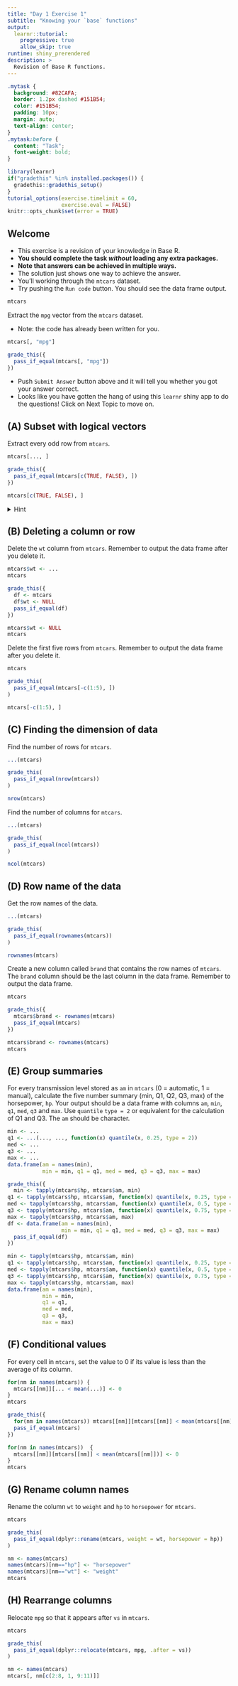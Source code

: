 ```yaml
---
title: "Day 1 Exercise 1"
subtitle: "Knowing your `base` functions"
output: 
  learnr::tutorial:
    progressive: true
    allow_skip: true
runtime: shiny_prerendered
description: >
  Revision of Base R functions.
---
```


```css
.mytask {
  background: #82CAFA;
  border: 1.2px dashed #151B54;
  color: #151B54;
  padding: 10px;
  margin: auto;
  text-align: center;
}
.mytask:before {
  content: "Task";
  font-weight: bold;
}
```


```r
library(learnr)
if("gradethis" %in% installed.packages()) {
  gradethis::gradethis_setup()
} 
tutorial_options(exercise.timelimit = 60,
                 exercise.eval = FALSE)
knitr::opts_chunk$set(error = TRUE)
```

## Welcome

* This exercise is a revision of your knowledge in Base R. 
* **You should complete the task _without_ loading any extra packages.**
* **Note that answers can be achieved in multiple ways.**
* The solution just shows one way to achieve the answer.
* You'll working through the `mtcars` dataset.
* Try pushing the `Run code` button. You should see the data frame output.

```r
mtcars
```

<div class="mytask">
Extract the `mpg` vector from the `mtcars` dataset.
</div>

* Note: the code has already been written for you. 

```r
mtcars[, "mpg"]
```

```r
grade_this({
  pass_if_equal(mtcars[, "mpg"])
})
```

* Push `Submit Answer` button above and it will tell you whether you got your answer correct.
* Looks like you have gotten the hang of using this `learnr` shiny app to do the questions! Click on Next Topic to move on.

## (A) Subset with logical vectors

<div class="mytask">
Extract every odd row from `mtcars`.
</div>

```r
mtcars[..., ]
```

```r
grade_this({
  pass_if_equal(mtcars[c(TRUE, FALSE), ])
})
```

```r
mtcars[c(TRUE, FALSE), ]
```


<details><summary>Hint</summary>
You can pass a logical vector to a `data.frame` object to subset rows or columns. What happens if the vector is shorter than the number of rows (or columns)?
</details>

## (B) Deleting a column or row

<div class="mytask">
Delete the `wt` column from `mtcars`. Remember to output the data frame after you delete it. 
</div>

```r
mtcars$wt <- ...
mtcars
```

```r
grade_this({
  df <- mtcars
  df$wt <- NULL
  pass_if_equal(df)
})
```

```r
mtcars$wt <- NULL
mtcars
```

<div class="mytask">
Delete the first five rows from `mtcars`. Remember to output the data frame after you delete it. 
</div>

```r
mtcars
```

```r
grade_this(
  pass_if_equal(mtcars[-c(1:5), ])
)
```

```r
mtcars[-c(1:5), ]
```

## (C) Finding the dimension of data

<div class="mytask">
Find the number of rows for `mtcars`.
</div>

```r
...(mtcars)
```

```r
grade_this(
  pass_if_equal(nrow(mtcars))
)
```

```r
nrow(mtcars)
```

<div class="mytask">
Find the number of columns for `mtcars`.
</div>

```r
...(mtcars)
```

```r
grade_this(
  pass_if_equal(ncol(mtcars))
)
```

```r
ncol(mtcars)
```

## (D) Row name of the data

<div class="mytask">
Get the row names of the data.
</div>

```r
...(mtcars)
```

```r
grade_this(
  pass_if_equal(rownames(mtcars))
)
```

```r
rownames(mtcars)
```

<div class="mytask">
Create a new column called `brand` that contains the row names of `mtcars`. The `brand` column should be the last column in the data frame. Remember to output the data frame.
</div>

```r
mtcars
```

```r
grade_this({
  mtcars$brand <- rownames(mtcars)
  pass_if_equal(mtcars)
})
```

```r
mtcars$brand <- rownames(mtcars)
mtcars
```

## (E) Group summaries

<div class="mytask">
For every transmission level stored as `am` in `mtcars` (0 = automatic, 1 = manual), calculate the five number summary (min, Q1, Q2, Q3, max) of the horsepower, `hp`. Your output should be a data frame with columns `am`, `min`, `q1`, `med`, `q3` and `max`. Use `quantile` `type = 2` or equivalent for the calculation of Q1 and Q3. The `am` should be character. 
</div>

```r
min <- ...
q1 <- ...(..., ..., function(x) quantile(x, 0.25, type = 2))
med <- ...
q3 <- ...
max <- ...
data.frame(am = names(min),
           min = min, q1 = q1, med = med, q3 = q3, max = max)
```

```r

grade_this({  
  min <- tapply(mtcars$hp, mtcars$am, min)
q1 <- tapply(mtcars$hp, mtcars$am, function(x) quantile(x, 0.25, type = 2))
med <- tapply(mtcars$hp, mtcars$am, function(x) quantile(x, 0.5, type = 2))
q3 <- tapply(mtcars$hp, mtcars$am, function(x) quantile(x, 0.75, type = 2))
max <- tapply(mtcars$hp, mtcars$am, max)
df <- data.frame(am = names(min),
                 min = min, q1 = q1, med = med, q3 = q3, max = max)
  pass_if_equal(df)
})
```

```r
min <- tapply(mtcars$hp, mtcars$am, min)
q1 <- tapply(mtcars$hp, mtcars$am, function(x) quantile(x, 0.25, type = 2))
med <- tapply(mtcars$hp, mtcars$am, function(x) quantile(x, 0.5, type = 2))
q3 <- tapply(mtcars$hp, mtcars$am, function(x) quantile(x, 0.75, type = 2))
max <- tapply(mtcars$hp, mtcars$am, max)
data.frame(am = names(min),
           min = min, 
           q1 = q1, 
           med = med, 
           q3 = q3, 
           max = max)
```

## (F) Conditional values 

<div class="mytask">
For every cell in `mtcars`, set the value to 0 if its value is less than the average of its column.
</div>

```r
for(nm in names(mtcars)) {
  mtcars[[nm]][... < mean(...)] <- 0
}
mtcars
```

```r
grade_this({
  for(nm in names(mtcars)) mtcars[[nm]][mtcars[[nm]] < mean(mtcars[[nm]])] <- 0
  pass_if_equal(mtcars)
})
```

```r
for(nm in names(mtcars))  {
  mtcars[[nm]][mtcars[[nm]] < mean(mtcars[[nm]])] <- 0
}
mtcars
```

## (G) Rename column names

<div class="mytask">
Rename the column `wt` to `weight` and `hp` to `horsepower` for `mtcars`.
</div>

```r
mtcars
```

```r
grade_this(
  pass_if_equal(dplyr::rename(mtcars, weight = wt, horsepower = hp))
)
```

```r
nm <- names(mtcars)
names(mtcars)[nm=="hp"] <- "horsepower"
names(mtcars)[nm=="wt"] <- "weight"
mtcars
```

## (H) Rearrange columns

<div class="mytask">
Relocate `mpg` so that it appears after `vs` in `mtcars`.
</div>

```r
mtcars
```

```r
grade_this(
  pass_if_equal(dplyr::relocate(mtcars, mpg, .after = vs))
)
```

```r
nm <- names(mtcars)
mtcars[, nm[c(2:8, 1, 9:11)]]
```


